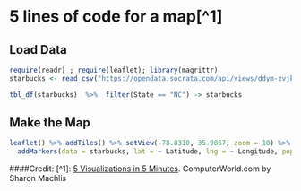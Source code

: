 # 5 lines of code for a map[^1]

## Load Data
```r
require(readr) ; require(leaflet); library(magrittr)
starbucks <- read_csv("https://opendata.socrata.com/api/views/ddym-zvjk/rows.csv")
```

```r
tbl_df(starbucks)  %>%  filter(State == "NC") -> starbucks
```


## Make the Map
```r
leaflet() %>% addTiles() %>% setView(-78.8310, 35.9867, zoom = 10) %>% 
  addMarkers(data = starbucks, lat = ~ Latitude, lng = ~ Longitude, popup = starbucks$Name)
```

####Credit: 
[^1]: [5 Visualizations in 5 Minutes](http://www.computerworld.com/article/2893271/business-intelligence/5-data-visualizations-in-5-minutes-each-in-5-lines-or-less-of-r.html). ComputerWorld.com by Sharon Machlis
